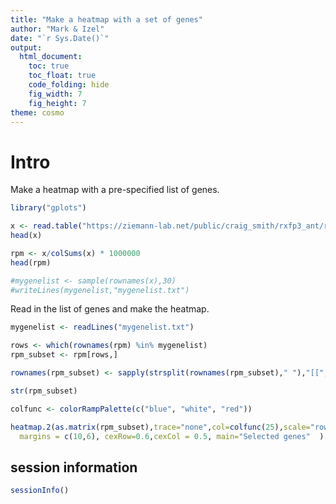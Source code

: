 ```yaml
---
title: "Make a heatmap with a set of genes"
author: "Mark & Izel"
date: "`r Sys.Date()`"
output:
  html_document:
    toc: true
    toc_float: true
    code_folding: hide
    fig_width: 7
    fig_height: 7
theme: cosmo
---
```


# Intro

Make a heatmap with a pre-specified list of genes.


```r

library("gplots")

x <- read.table("https://ziemann-lab.net/public/craig_smith/rxfp3_ant/rxfp3_ant_counts.tsv",header=TRUE,sep="\t")
head(x)

rpm <- x/colSums(x) * 1000000
head(rpm)

#mygenelist <- sample(rownames(x),30)
#writeLines(mygenelist,"mygenelist.txt")

```

Read in the list of genes and make the heatmap.

```r

mygenelist <- readLines("mygenelist.txt")

rows <- which(rownames(rpm) %in% mygenelist)
rpm_subset <- rpm[rows,]

rownames(rpm_subset) <- sapply(strsplit(rownames(rpm_subset)," "),"[[",2)

str(rpm_subset)

colfunc <- colorRampPalette(c("blue", "white", "red"))

heatmap.2(as.matrix(rpm_subset),trace="none",col=colfunc(25),scale="row", 
  margins = c(10,6), cexRow=0.6,cexCol = 0.5, main="Selected genes"  )

```

## session information

```r

sessionInfo()

```